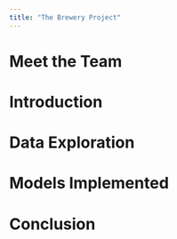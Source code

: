 ```yaml
---
title: "The Brewery Project"
---
```


# Meet the Team

# Introduction

# Data Exploration

# Models Implemented

# Conclusion